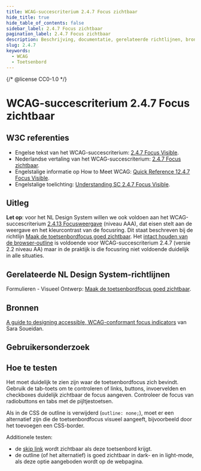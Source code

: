 ```yaml
---
title: WCAG-succescriterium 2.4.7 Focus zichtbaar
hide_title: true
hide_table_of_contents: false
sidebar_label: 2.4.7 Focus zichtbaar
pagination_label: 2.4.7 Focus zichtbaar
description: Beschrijving, documentatie, gerelateerde richtlijnen, bronnen, gebruikersonderzoek en hoe te testen.
slug: 2.4.7
keywords:
  - WCAG
  - Toetsenbord
---
```


{/* @license CC0-1.0 */}


# WCAG-succescriterium 2.4.7 Focus zichtbaar

## W3C referenties

- Engelse tekst van het WCAG-succescriterium: [<span lang="en">2.4.7 Focus Visible</span>](https://www.w3.org/TR/WCAG22/#focus-visible).
- Nederlandse vertaling van het WCAG-succescriterium: [2.4.7 Focus zichtbaar](https://www.w3.org/Translations/WCAG22-nl/#focus-zichtbaar).
- Engelstalige informatie op <span lang="en">How to Meet WCAG</span>: [<span lang="en">Quick Reference 12.4.7 Focus Visible</span>](https://www.w3.org/WAI/WCAG22/quickref/#focus-visible).
- Engelstalige toelichting: [<span lang="en">Understanding SC 2.4.7 Focus Visible</span>](https://www.w3.org/WAI/WCAG22/Understanding/focus-visible.html).

## Uitleg

<Summary />

**Let op**: voor het NL Design System willen we ook voldoen aan het WCAG-succescriterium [2.4.13 Focusweergave](/wcag/2.4.13) (niveau AAA), dat eisen stelt aan de weergave en het kleurcontrast van de focusring. Dit staat beschreven bij de richtlijn [Maak de toetsenbordfocus goed zichtbaar](/richtlijnen/formulieren//visueel-ontwerp/#maak-toetsenbord-focus-goed-zichtbaar). Het [intact houden van de browser-outline](https://www.w3.org/WAI/WCAG22/Techniques/general/G149.html) is voldoende voor WCAG-succescriterium 2.4.7 (versie 2.2 niveau AA) maar in de praktijk is die focusring niet voldoende duidelijk in alle situaties.

## Gerelateerde NL Design System-richtlijnen

Formulieren - Visueel Ontwerp: [Maak de toetsenbordfocus goed zichtbaar](/richtlijnen/formulieren//visueel-ontwerp/#maak-toetsenbord-focus-goed-zichtbaar).

## Bronnen

[<span lang="en">A guide to designing accessible, WCAG-conformant focus indicators</span>](https://www.sarasoueidan.com/blog/focus-indicators/#wcag-2.1-and-wcag-2.2-focus-indicator-accessibility-requirements) van Sara Soueidan.

## Gebruikersonderzoek

<CTAGebruikersonderzoek />

## Hoe te testen

Het moet duidelijk te zien zijn waar de toetsenbordfocus zich bevindt. Gebruik de tab-toets om te controleren of links, buttons, invoervelden en checkboxes duidelijk zichtbaar de focus aangeven. Controleer de focus van radiobuttons en tabs met de pijltjestoetsen.

Als in de CSS de outline is verwijderd (`outline: none;`), moet er een alternatief zijn die de toetsenbordfocus visueel aangeeft, bijvoorbeeld door het toevoegen een CSS-border.

Additionele testen:

- de [skip link](/wcag/2.4.1) wordt zichtbaar als deze toetsenbord krijgt.
- de outline (of het alternatief) is goed zichtbaar in dark- en in light-mode, als deze optie aangeboden wordt op de webpagina.

<WCAGFooterInfo />
